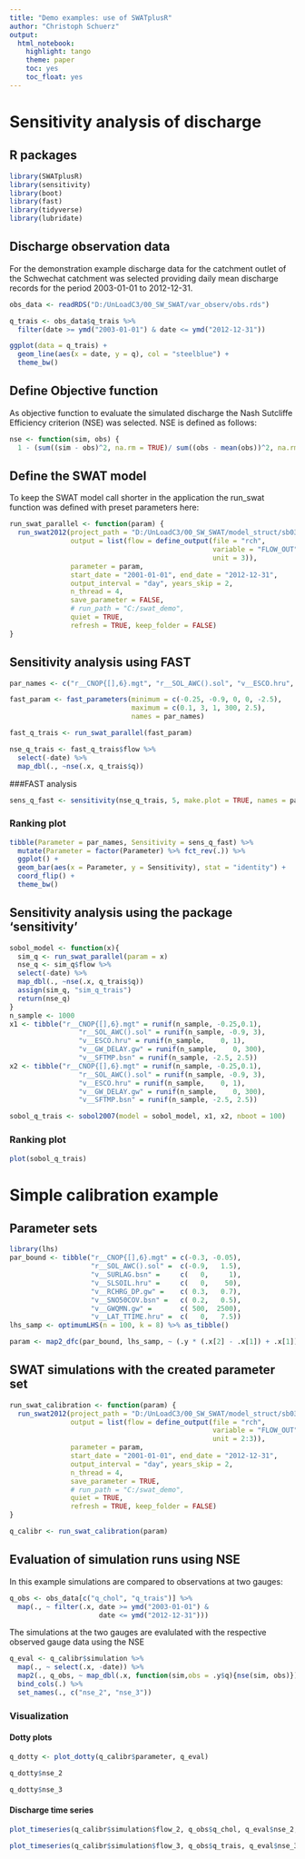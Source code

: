 ```yaml
---
title: "Demo examples: use of SWATplusR"
author: "Christoph Schuerz"
output: 
  html_notebook:
    highlight: tango
    theme: paper
    toc: yes
    toc_float: yes
---
```


# Sensitivity analysis of discharge

## R packages
```r
library(SWATplusR)
library(sensitivity)
library(boot)
library(fast)
library(tidyverse)
library(lubridate)
```

## Discharge observation data
For the demonstration example discharge data for the catchment outlet of the Schwechat catchment was selected providing daily mean discharge records for the period 2003-01-01 to 2012-12-31.

```r
obs_data <- readRDS("D:/UnLoadC3/00_SW_SWAT/var_observ/obs.rds")

q_trais <- obs_data$q_trais %>% 
  filter(date >= ymd("2003-01-01") & date <= ymd("2012-12-31"))

ggplot(data = q_trais) + 
  geom_line(aes(x = date, y = q), col = "steelblue") + 
  theme_bw()
```

## Define Objective function
As objective function to evaluate the simulated discharge the Nash Sutcliffe Efficiency criterion (NSE) was selected. NSE is defined as follows:
```r
nse <- function(sim, obs) {
  1 - (sum((sim - obs)^2, na.rm = TRUE)/ sum((obs - mean(obs))^2, na.rm = TRUE))}
```

## Define the SWAT model
To keep the SWAT model call shorter in the application the run_swat function was defined with preset parameters here:
```r
run_swat_parallel <- function(param) {
  run_swat2012(project_path = "D:/UnLoadC3/00_SW_SWAT/model_struct/sb03_thru",
               output = list(flow = define_output(file = "rch", 
                                                  variable = "FLOW_OUT", 
                                                  unit = 3)), 
               parameter = param, 
               start_date = "2001-01-01", end_date = "2012-12-31",
               output_interval = "day", years_skip = 2, 
               n_thread = 4, 
               save_parameter = FALSE, 
               # run_path = "C:/swat_demo",
               quiet = TRUE,
               refresh = TRUE, keep_folder = FALSE)
}
```

## Sensitivity analysis using FAST
```r
par_names <- c("r__CNOP{[],6}.mgt", "r__SOL_AWC().sol", "v__ESCO.hru", "v__GW_DELAY.gw", "v__SFTMP.bsn")

fast_param <- fast_parameters(minimum = c(-0.25, -0.9, 0, 0, -2.5),
                              maximum = c(0.1, 3, 1, 300, 2.5), 
                              names = par_names)

fast_q_trais <- run_swat_parallel(fast_param)

nse_q_trais <- fast_q_trais$flow %>% 
  select(-date) %>% 
  map_dbl(., ~nse(.x, q_trais$q))


```

###FAST analysis
```r
sens_q_fast <- sensitivity(nse_q_trais, 5, make.plot = TRUE, names = par_names)
```


### Ranking plot
```r
tibble(Parameter = par_names, Sensitivity = sens_q_fast) %>% 
  mutate(Parameter = factor(Parameter) %>% fct_rev(.)) %>% 
  ggplot() + 
  geom_bar(aes(x = Parameter, y = Sensitivity), stat = "identity") + 
  coord_flip() + 
  theme_bw()
```

## Sensitivity analysis using the package 'sensitivity'
```r
sobol_model <- function(x){
  sim_q <- run_swat_parallel(param = x)
  nse_q <- sim_q$flow %>% 
  select(-date) %>% 
  map_dbl(., ~nse(.x, q_trais$q))
  assign(sim_q, "sim_q_trais")
  return(nse_q)
}
n_sample <- 1000
x1 <- tibble("r__CNOP{[],6}.mgt" = runif(n_sample, -0.25,0.1),
                 "r__SOL_AWC().sol" = runif(n_sample, -0.9, 3),
                 "v__ESCO.hru" = runif(n_sample,    0, 1),
                 "v__GW_DELAY.gw" = runif(n_sample,    0, 300),
                 "v__SFTMP.bsn" = runif(n_sample, -2.5, 2.5))
x2 <- tibble("r__CNOP{[],6}.mgt" = runif(n_sample, -0.25,0.1),
                 "r__SOL_AWC().sol" = runif(n_sample, -0.9, 3),
                 "v__ESCO.hru" = runif(n_sample,    0, 1),
                 "v__GW_DELAY.gw" = runif(n_sample,    0, 300),
                 "v__SFTMP.bsn" = runif(n_sample, -2.5, 2.5))

sobol_q_trais <- sobol2007(model = sobol_model, x1, x2, nboot = 100)
```

### Ranking plot
```r
plot(sobol_q_trais)
```

# Simple calibration example

## Parameter sets
```r
library(lhs)
par_bound <- tibble("r__CNOP{[],6}.mgt" = c(-0.3, -0.05),
                    "r__SOL_AWC().sol" =  c(-0.9,   1.5),
                    "v__SURLAG.bsn" =     c(   0,     1),
                    "v__SLSOIL.hru" =     c(   0,    50),
                    "v__RCHRG_DP.gw" =    c( 0.3,   0.7),
                    "v__SNO50COV.bsn" =   c( 0.2,   0.5),
                    "v__GWQMN.gw" =       c( 500,  2500),
                    "v__LAT_TTIME.hru" =  c(   0,   7.5))
lhs_samp <- optimumLHS(n = 100, k = 8) %>% as_tibble()

param <- map2_dfc(par_bound, lhs_samp, ~ (.y * (.x[2] - .x[1]) + .x[1]))
```

## SWAT simulations with the created parameter set
```r
run_swat_calibration <- function(param) {
  run_swat2012(project_path = "D:/UnLoadC3/00_SW_SWAT/model_struct/sb03_thru",
               output = list(flow = define_output(file = "rch", 
                                                  variable = "FLOW_OUT", 
                                                  unit = 2:3)), 
               parameter = param, 
               start_date = "2001-01-01", end_date = "2012-12-31",
               output_interval = "day", years_skip = 2, 
               n_thread = 4, 
               save_parameter = TRUE, 
               # run_path = "C:/swat_demo",
               quiet = TRUE,
               refresh = TRUE, keep_folder = FALSE)
}

q_calibr <- run_swat_calibration(param)
```

## Evaluation of simulation runs using NSE
In this example simulations are compared to observations at two gauges:
```r
q_obs <- obs_data[c("q_chol", "q_trais")] %>% 
  map(., ~ filter(.x, date >= ymd("2003-01-01") & 
                      date <= ymd("2012-12-31"))) 

```

The simulations at the two gauges are evalulated with the respective observed gauge data using the NSE
```r
q_eval <- q_calibr$simulation %>% 
  map(., ~ select(.x, -date)) %>% 
  map2(., q_obs, ~ map_dbl(.x, function(sim,obs = .y$q){nse(sim, obs)})) %>% 
  bind_cols(.) %>% 
  set_names(., c("nse_2", "nse_3"))
```

### Visualization
#### Dotty plots
```r
q_dotty <- plot_dotty(q_calibr$parameter, q_eval)
```

```r
q_dotty$nse_2
```
```r
q_dotty$nse_3
```

#### Discharge time series
```r
plot_timeseries(q_calibr$simulation$flow_2, q_obs$q_chol, q_eval$nse_2, ">", 0.4)
```

```r
plot_timeseries(q_calibr$simulation$flow_3, q_obs$q_trais, q_eval$nse_3, ">", 0.4)
```
